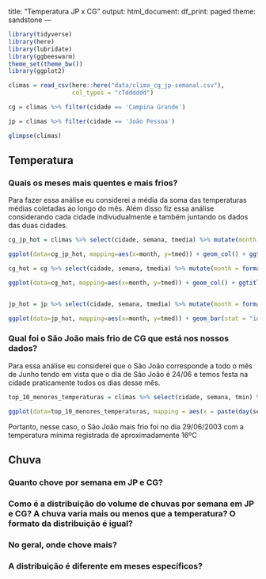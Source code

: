 <!-- # --- -->
title: "Temperatura JP x CG"
output:
    html_document:
    df_print: paged
theme: sandstone
---

```r
library(tidyverse)
library(here)
library(lubridate)
library(ggbeeswarm)
theme_set(theme_bw())
library(ggplot2)
```

```r
climas = read_csv(here::here("data/clima_cg_jp-semanal.csv"), 
                  col_types = "cTdddddd")

cg = climas %>% filter(cidade == 'Campina Grande')

jp = climas %>% filter(cidade == 'João Pessoa')

glimpse(climas)
```

## Temperatura

### Quais os meses mais quentes e mais frios? 

Para fazer essa análise eu considerei a média da soma das temperaturas médias coletadas ao longo do mês. Além disso fiz essa análise considerando cada cidade indivudualmente e também juntando os dados das duas cidades.
```r
cg_jp_hot = climas %>% select(cidade, semana, tmedia) %>% mutate(month = format(semana, "%m"), year = format(semana, "%Y")) %>% group_by(month) %>% summarise(tmed = mean(tmedia))

ggplot(data=cg_jp_hot, mapping=aes(x=month, y=tmed)) + geom_col() + ggtitle("Temperatura média por mês considerando as duas cidades") + theme(plot.title = element_text(hjust = 0.5)) + ylab('Temperatura') + xlab("Mês")

cg_hot = cg %>% select(cidade, semana, tmedia) %>% mutate(month = format(semana, "%m"), year = format(semana, "%Y")) %>% group_by(month) %>% summarise(tmed = mean(tmedia))

ggplot(data=cg_hot, mapping=aes(x=month, y=tmed)) + geom_col() + ggtitle("Temperatura média por mês em Campina Grande") + theme(plot.title = element_text(hjust = 0.5)) + ylab('Temperatura') + xlab("Mês")


jp_hot = jp %>% select(cidade, semana, tmedia) %>% mutate(month = format(semana, "%m"), year = format(semana, "%Y")) %>% group_by(month) %>% summarise(tmed = mean(tmedia))

ggplot(data=jp_hot, mapping=aes(x=month, y=tmed)) + geom_bar(stat = "identity") + ggtitle("Temperatura média por mês em João Pessoa") + theme(plot.title = element_text(hjust = 0.5)) + ylab('Temperatura') + xlab("Mês")
```

### Qual foi o São João mais frio de CG que está nos nossos dados?

Para essa análise eu considerei que o São João corresponde a todo o mês de Junho tendo em vista que o dia de São João é 24/06 e temos festa na cidade praticamente todos os dias desse mês.
```r
top_10_menores_temperaturas = climas %>% select(cidade, semana, tmin) %>% filter(cidade == 'Campina Grande', month(semana) == 6) %>% arrange(desc(tmin)) %>% tail(campina_grande, n=10)

ggplot(data=top_10_menores_temperaturas, mapping = aes(x = paste(day(semana), month(semana), year(semana), sep="/"), y = tmin, )) + geom_point() + xlab("Data") + ylab("Temperatura Mínima") + ggtitle("São João mais frio de Campina Grande") + theme(plot.title = element_text(hjust = 0.5)) +  geom_point(data=top_10_menores_temperaturas[10:10, ], colour="red", size=5)
```


Portanto, nesse caso, o São João mais frio foi no dia 29/06/2003 com a temperatura mínima registrada de aproximadamente 16ºC

## Chuva

### Quanto chove por semana em JP e CG?

### Como é a distribuição do volume de chuvas por semana em JP e CG? A chuva varia mais ou menos que a temperatura? O formato da distribuição é igual? 

### No geral, onde chove mais?

### A distribuição é diferente em meses específicos? 

